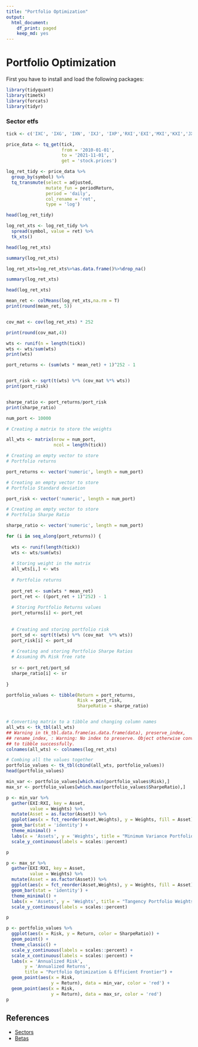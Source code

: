 ```yaml
---
title: "Portfolio Optimization"
output:
  html_document:
    df_print: paged
    keep_md: yes
---
```



# Portfolio Optimization


First you have to install and load the following packages:

```r
library(tidyquant) 
library(timetk) 
library(forcats)
library(tidyr)
```

### Sector etfs

```r
tick <- c('IXC', 'IXG', 'IXN', 'IXJ', 'IXP','RXI','EXI','MXI','KXI','JXI')

price_data <- tq_get(tick,
                     from = '2010-01-01',
                     to = '2021-11-01',
                     get = 'stock.prices')


```

```r
log_ret_tidy <- price_data %>%
  group_by(symbol) %>%
  tq_transmute(select = adjusted,
               mutate_fun = periodReturn,
               period = 'daily',
               col_rename = 'ret',
               type = 'log')

head(log_ret_tidy)
```


```r
log_ret_xts <- log_ret_tidy %>%
  spread(symbol, value = ret) %>%
  tk_xts()

head(log_ret_xts)

summary(log_ret_xts)

log_ret_xts=log_ret_xts%>%as.data.frame()%>%drop_na()

summary(log_ret_xts)

head(log_ret_xts)

```

```r
mean_ret <- colMeans(log_ret_xts,na.rm = T)
print(round(mean_ret, 5))


cov_mat <- cov(log_ret_xts) * 252

print(round(cov_mat,4))


```

```r
wts <- runif(n = length(tick))
wts <- wts/sum(wts)
print(wts)

```


```r


port_returns <- (sum(wts * mean_ret) + 1)^252 - 1


port_risk <- sqrt(t(wts) %*% (cov_mat %*% wts))
print(port_risk)


sharpe_ratio <- port_returns/port_risk
print(sharpe_ratio)
```

```r
num_port <- 10000

# Creating a matrix to store the weights

all_wts <- matrix(nrow = num_port,
                  ncol = length(tick))

# Creating an empty vector to store
# Portfolio returns

port_returns <- vector('numeric', length = num_port)

# Creating an empty vector to store
# Portfolio Standard deviation

port_risk <- vector('numeric', length = num_port)

# Creating an empty vector to store
# Portfolio Sharpe Ratio

sharpe_ratio <- vector('numeric', length = num_port)

```

```r
for (i in seq_along(port_returns)) {
  
  wts <- runif(length(tick))
  wts <- wts/sum(wts)
  
  # Storing weight in the matrix
  all_wts[i,] <- wts
  
  # Portfolio returns
  
  port_ret <- sum(wts * mean_ret)
  port_ret <- ((port_ret + 1)^252) - 1
  
  # Storing Portfolio Returns values
  port_returns[i] <- port_ret
  
  
  # Creating and storing portfolio risk
  port_sd <- sqrt(t(wts) %*% (cov_mat  %*% wts))
  port_risk[i] <- port_sd
  
  # Creating and storing Portfolio Sharpe Ratios
  # Assuming 0% Risk free rate
  
  sr <- port_ret/port_sd
  sharpe_ratio[i] <- sr
  
}

```

```r
portfolio_values <- tibble(Return = port_returns,
                           Risk = port_risk,
                           SharpeRatio = sharpe_ratio)


# Converting matrix to a tibble and changing column names
all_wts <- tk_tbl(all_wts)
## Warning in tk_tbl.data.frame(as.data.frame(data), preserve_index,
## rename_index, : Warning: No index to preserve. Object otherwise converted
## to tibble successfully.
colnames(all_wts) <- colnames(log_ret_xts)

# Combing all the values together
portfolio_values <- tk_tbl(cbind(all_wts, portfolio_values))
head(portfolio_values)

```


```r

min_var <- portfolio_values[which.min(portfolio_values$Risk),]
max_sr <- portfolio_values[which.max(portfolio_values$SharpeRatio),]

```


```r

p <- min_var %>%
  gather(EXI:RXI, key = Asset,
         value = Weights) %>%
  mutate(Asset = as.factor(Asset)) %>%
  ggplot(aes(x = fct_reorder(Asset,Weights), y = Weights, fill = Asset)) +
  geom_bar(stat = 'identity') +
  theme_minimal() +
  labs(x = 'Assets', y = 'Weights', title = "Minimum Variance Portfolio Weights") +
  scale_y_continuous(labels = scales::percent) 

p
```


```r
p <- max_sr %>%
  gather(EXI:RXI, key = Asset,
         value = Weights) %>%
  mutate(Asset = as.factor(Asset)) %>%
  ggplot(aes(x = fct_reorder(Asset,Weights), y = Weights, fill = Asset)) +
  geom_bar(stat = 'identity') +
  theme_minimal() +
  labs(x = 'Assets', y = 'Weights', title = "Tangency Portfolio Weights") +
  scale_y_continuous(labels = scales::percent) 

p
```


```r
p <- portfolio_values %>%
  ggplot(aes(x = Risk, y = Return, color = SharpeRatio)) +
  geom_point() +
  theme_classic() +
  scale_y_continuous(labels = scales::percent) +
  scale_x_continuous(labels = scales::percent) +
  labs(x = 'Annualized Risk',
       y = 'Annualized Returns',
       title = "Portfolio Optimization & Efficient Frontier") +
  geom_point(aes(x = Risk,
                 y = Return), data = min_var, color = 'red') +
  geom_point(aes(x = Risk,
                 y = Return), data = max_sr, color = 'red')
p
```


## References

-   [Sectors](https://seekingalpha.com/etfs-and-funds/etf-tables/sectors?utm_source=google&utm_medium=cpc&utm_campaign=14049528666&utm_term=127926794296%5Eaud-1457157706959:dsa-1427142718946%5Eb%5E547566878395%5E%5E%5Eg&gclid=Cj0KCQjw5oiMBhDtARIsAJi0qk2LjR58Nfps9hx7OgGrL_XmycmlH96YxiapMt-b5as3aFIQfQ5ggoIaAlOwEALw_wcB)
-   [Betas](https://pages.stern.nyu.edu/~adamodar/New_Home_Page/datafile/Betas.html)


